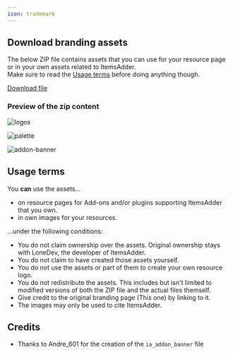 ```yaml
---
icon: trademark
---
```


## Download branding assets

The below ZIP file contains assets that you can use for your resource page or in your own assets related to ItemsAdder.\
Make sure to read the [Usage terms](#usage-terms) before doing anything though.


[Download file](/assets/files/itemsadder_branding.zip)


### Preview of the zip content

![logos](</assets/images/image (142).png>)

![palette](/assets/images/color_palette.jpg)

![addon-banner](/assets/images/ia_addon_banner.png)

## Usage terms

You **can** use the assets...

* on resource pages for Add-ons and/or plugins supporting ItemsAdder that you own.
* in own images for your resources.

...under the following conditions:

* You do not claim ownership over the assets. Original ownership stays with LoneDev, the developer of ItemsAdder.
* You do not claim to have created those assets yourself.
* You do not use the assets or part of them to create your own resource logo.
* You do not redistribute the assets. This includes but isn't limited to modified versions of both the ZIP file and the actual files themself.
* Give credit to the original branding page (This one) by linking to it.
* The images may only be used to cite ItemsAdder.

## Credits

* Thanks to Andre\_601 for the creation of the `ia_addon_banner` file
